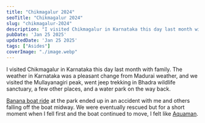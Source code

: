 ```yaml
---
title: "Chikmagalur 2024"
seoTitle: "Chikmagalur 2024"
slug: "chikmagalur-2024"
description: "I visited Chikmagalur in Karnataka this day last month with family. The weather in Karnataka was a pleasant change from Madurai weather, and we visited the Mullayanagiri peak, went jeep trekking in Bhadra wildlife sanctuary, a few other places, and a water park on the way back."
pubDate: 'Jan 25 2025'
updatedDate: 'Jan 25 2025'
tags: ["Asides"]
coverImage: "./image.webp"
---
```


I visited Chikmagalur in Karnataka this day last month with family. The weather in Karnataka was a pleasant change from Madurai weather, and we visited the Mullayanagiri peak, went jeep trekking in Bhadra wildlife sanctuary, a few other places, and a water park on the way back. 

[Banana boat ride](https://www.google.com/search?client=firefox-b-d&q=banana%20boat%20ride) at the park ended up in an accident with me and others falling off the boat midway. We were eventually rescued but for a short moment when I fell first and the boat continued to move, I felt like [Aquaman](https://en.wikipedia.org/wiki/Aquaman_(film)). 

<R2Image imageKey="assets/chikmagalur-2024-1861638e-cd98-800b-89e0-e6106d351800.jpg" alt="Arun sitting by a rock at the top of the Mullayanagiri peak in Chikmagalur." />
